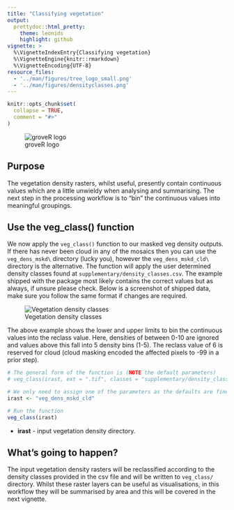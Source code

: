 ```yaml
---
title: "Classifying vegetation"
output: 
  prettydoc::html_pretty:
    theme: leonids
    highlight: github
vignette: >
  %\VignetteIndexEntry{Classifying vegetation}
  %\VignetteEngine{knitr::rmarkdown}
  %\VignetteEncoding{UTF-8}
resource_files:
  - '../man/figures/tree_logo_small.png'
  - '../man/figures/densityclasses.png'
---
```


```r
knitr::opts_chunk$set(
  collapse = TRUE,
  comment = "#>"
)
```

![groveR logo](../man/figures/tree_logo_small.png)

## Purpose
The vegetation density rasters, whilst useful, presently contain continuous 
values which are a little unwieldy when analysing and summarising. The next step 
in the processing workflow is to "bin" the continuous values into meaningful 
groupings.

## Use the veg_class() function
We now apply the `veg_class()` function to our masked veg density outputs. If there 
has never been cloud in any of the mosaics then you can use the `veg_dens_mskd\` 
directory (lucky you), however the `veg_dens_mskd_cld\` directory is the alternative. 
The function will apply the user determined density classes found at 
`supplementary/density_classes.csv`. The example shipped with the package most 
likely contains the correct values but as always, if unsure please check. Below 
is a screenshot of shipped data, make sure you follow the same format if changes 
are required.

![Vegetation density classes](../man/figures/densityclasses.png)

The above example shows the lower and upper limits to bin the continuous values 
into the reclass value. Here, densities of between 0-10 are ignored and values 
above this fall into 5 density bins (1-5). The reclass value of 6 is reserved for 
cloud (cloud masking encoded the affected pixels to -99 in a prior step).

```r
# The general form of the function is (NOTE the default parameters)
# veg_class(irast, ext = ".tif", classes = "supplementary/density_classes.csv")

# We only need to assign one of the parameters as the defaults are fine
irast <- "veg_dens_mskd_cld"

# Run the function
veg_class(irast)

```

* **irast** - input vegetation density directory.

## What's going to happen?
The input vegetation density rasters will be reclassified according to the density 
classes provided in the csv file and will be written to `veg_class/` directory. 
Whilst these raster layers can be useful as visualisations, in this workflow they will 
be summarised by area and this will be covered in the next vignette.
